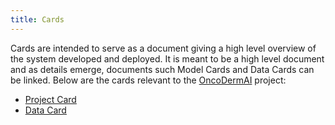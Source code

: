 ```yaml
---
title: Cards
---
```


Cards are intended to serve as a document giving a high level overview of the system developed and deployed. It is meant to be a high level document and as details emerge, documents such Model Cards and Data Cards can be linked. Below are the cards relevant to the [OncoDermAI](../index.qmd) project:

- [Project Card](./project-card.ipynb)
- [Data Card](./data-card.ipynb)